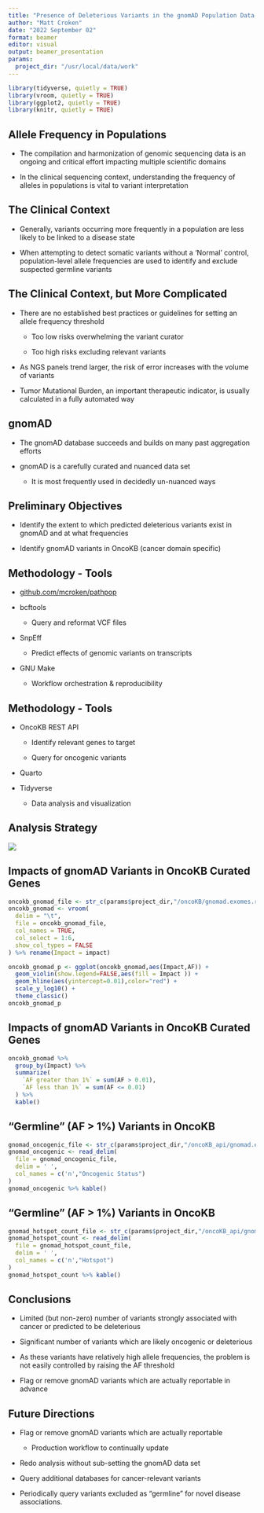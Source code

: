 ```yaml
---
title: "Presence of Deleterious Variants in the gnomAD Population Data Set"
author: "Matt Croken"
date: "2022 September 02"
format: beamer
editor: visual
output: beamer_presentation
params:
  project_dir: "/usr/local/data/work"
---
```


```r
library(tidyverse, quietly = TRUE)
library(vroom, quietly = TRUE)
library(ggplot2, quietly = TRUE)
library(knitr, quietly = TRUE)
```

## Allele Frequency in Populations

-   The compilation and harmonization of genomic sequencing data is an ongoing and critical effort impacting multiple scientific domains

-   In the clinical sequencing context, understanding the frequency of alleles in populations is vital to variant interpretation

## The Clinical Context

-   Generally, variants occurring more frequently in a population are less likely to be linked to a disease state

-   When attempting to detect somatic variants without a 'Normal' control, population-level allele frequencies are used to identify and exclude suspected germline variants

## The Clinical Context, but More Complicated

-   There are no established best practices or guidelines for setting an allele frequency threshold

    -   Too low risks overwhelming the variant curator

    -   Too high risks excluding relevant variants

-   As NGS panels trend larger, the risk of error increases with the volume of variants

-   Tumor Mutational Burden, an important therapeutic indicator, is usually calculated in a fully automated way

## gnomAD

-   The gnomAD database succeeds and builds on many past aggregation efforts

-   gnomAD is a carefully curated and nuanced data set

    -   It is most frequently used in decidedly un-nuanced ways

## Preliminary Objectives

-   Identify the extent to which predicted deleterious variants exist in gnomAD and at what frequencies

-   Identify gnomAD variants in OncoKB (cancer domain specific)

## Methodology - Tools

-   [github.com/mcroken/pathpop](https://github.com/mcroken/pathpop)

-   bcftools

    -   Query and reformat VCF files

-   SnpEff

    -   Predict effects of genomic variants on transcripts

-   GNU Make

    -   Workflow orchestration & reproducibility

## Methodology - Tools

-   OncoKB REST API

    -   Identify relevant genes to target

    -   Query for oncogenic variants

-   Quarto

-   Tidyverse

    -   Data analysis and visualization

## Analysis Strategy

![](analysis_strategy.png){fig-align="center"}

## Impacts of gnomAD Variants in OncoKB Curated Genes

```r
oncokb_gnomad_file <- str_c(params$project_dir,"/oncoKB/gnomad.exomes.r2.1.1.sites.oncokb.plot.tbl.gz")
oncokb_gnomad <- vroom(
  delim = "\t",
  file = oncokb_gnomad_file,
  col_names = TRUE,
  col_select = 1:6,
  show_col_types = FALSE
) %>% rename(Impact = impact)
```

```r
oncokb_gnomad_p <- ggplot(oncokb_gnomad,aes(Impact,AF)) +
  geom_violin(show.legend=FALSE,aes(fill = Impact )) +
  geom_hline(aes(yintercept=0.01),color="red") +
  scale_y_log10() +
  theme_classic()
oncokb_gnomad_p
```

## Impacts of gnomAD Variants in OncoKB Curated Genes

```r
oncokb_gnomad %>%
  group_by(Impact) %>%
  summarize(
    `AF greater than 1%` = sum(AF > 0.01),
    `AF less than 1%` = sum(AF <= 0.01)
  ) %>%
  kable()

```

## "Germline" (AF \> 1%) Variants in OncoKB

```r
gnomad_oncogenic_file <- str_c(params$project_dir,"/oncoKB_api/gnomad.exomes.r2.1.1.sites.oncokb.tbl")
gnomad_oncogenic <- read_delim(
  file = gnomad_oncogenic_file,
  delim = ' ',
  col_names = c('n',"Oncogenic Status")
)
gnomad_oncogenic %>% kable()
```

## "Germline" (AF \> 1%) Variants in OncoKB

```r
gnomad_hotspot_count_file <- str_c(params$project_dir,"/oncoKB_api/gnomad.exomes.r2.1.1.sites.oncokb.hotspot.tbl")
gnomad_hotspot_count <- read_delim(
  file = gnomad_hotspot_count_file,
  delim = ' ',
  col_names = c('n',"Hotspot")
)
gnomad_hotspot_count %>% kable()
```

## Conclusions

-   Limited (but non-zero) number of variants strongly associated with cancer or predicted to be deleterious

-   Significant number of variants which are likely oncogenic or deleterious

-   As these variants have relatively high allele frequencies, the problem is not easily controlled by raising the AF threshold

-   Flag or remove gnomAD variants which are actually reportable in advance

## Future Directions

-   Flag or remove gnomAD variants which are actually reportable

    -   Production workflow to continually update

-   Redo analysis without sub-setting the gnomAD data set

-   Query additional databases for cancer-relevant variants

-   Periodically query variants excluded as "germline" for novel disease associations.
